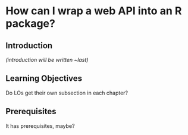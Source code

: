 # How can I wrap a web API into an R package? {#sec-packages}

## Introduction

*(introduction will be written \~last)*

## Learning Objectives

Do LOs get their own subsection in each chapter?

## Prerequisites

It has prerequisites, maybe?
